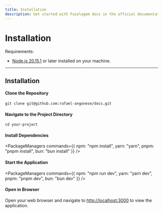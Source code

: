 ```yaml
---
title: Installation
description: Get started with Fuselagem docs in the official documentation, and learn more about all our features!
---
```


# Installation

Requirements:

- [Node.js 20.15.1](https://nodejs.org/) or later installed on your machine.

---

## Installation

<Steps>

#### Clone the Repository

```codeBlock bash
git clone git@github.com:rafael-angonese/docs.git

```

#### Navigate to the Project Directory

```codeBlock bash
cd your-project

```

#### Install Dependencies

<PackageManagers
  commands={{
    npm: "npm install",
    yarn: "yarn",
    pnpm: "pnpm install",
    bun: "bun install"
  }}
/>

#### Start the Application

<PackageManagers
  commands={{
    npm: "npm run dev",
    yarn: "yarn dev",
    pnpm: "pnpm dev",
    bun: "bun dev"
  }}
/>

#### Open in Browser

Open your web browser and navigate to [http://localhost:3000](http://localhost:3000) to view the application.

</Steps>
